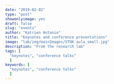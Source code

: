 ```yaml
---
date: "2019-02-02"
type: "post"
showonlyimage: yes
draft: false
slug: "events"
author: "Katrien Antonio" 
title: "Keynotes and conference presentations"
image: "lab/img/mainImages/STUK aula_small.jpg"
description: "From the research lab"
tags: [
  "keynotes", "conference talks"
  ]
keywords: [
  "keynotes", "conference talks"
  ]
---
```


